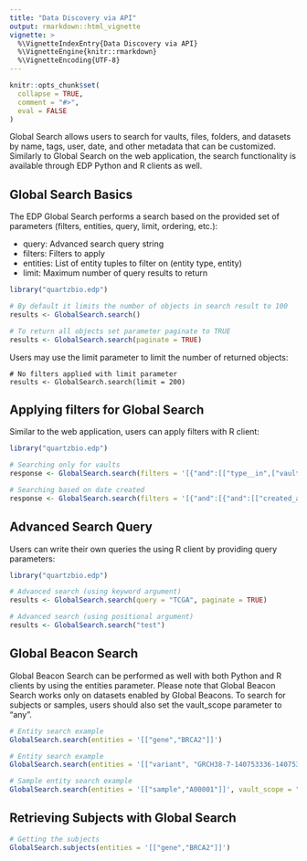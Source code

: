 ```yaml
---
title: "Data Discovery via API"
output: rmarkdown::html_vignette
vignette: >
  %\VignetteIndexEntry{Data Discovery via API}
  %\VignetteEngine{knitr::rmarkdown}
  %\VignetteEncoding{UTF-8}
---
```


```r
knitr::opts_chunk$set(
  collapse = TRUE,
  comment = "#>",
  eval = FALSE
)
```

Global Search allows users to search for vaults, files, folders, and datasets by name, tags, user, date, and other metadata that can be customized. Similarly to Global Search on the web application, the search functionality is available through EDP Python and R clients as well.

## Global Search Basics

The EDP Global Search performs a search based on the provided set of parameters (filters, entities, query, limit, ordering, etc.):

-   query: Advanced search query string
-   filters: Filters to apply
-   entities: List of entity tuples to filter on (entity type, entity)
-   limit: Maximum number of query results to return

```r
library("quartzbio.edp")

# By default it limits the number of objects in search result to 100
results <- GlobalSearch.search()

# To return all objects set parameter paginate to TRUE
results <- GlobalSearch.search(paginate = TRUE)
```

Users may use the limit parameter to limit the number of returned objects:

```         
# No filters applied with limit parameter
results <- GlobalSearch.search(limit = 200)
```

## Applying filters for Global Search

Similar to the web application, users can apply filters with R client:

```r
library("quartzbio.edp")

# Searching only for vaults
response <- GlobalSearch.search(filters = '[{"and":[["type__in",["vault"]]]}]')

# Searching based on date created
response <- GlobalSearch.search(filters = '[{"and":[{"and":[["created_at__range",["2023-01-01","2023-12-31"]]]}]}]')
```

## Advanced Search Query

Users can write their own queries the using R client by providing query parameters:

```r
library("quartzbio.edp")

# Advanced search (using keyword argument)
results <- GlobalSearch.search(query = "TCGA", paginate = TRUE)

# Advanced search (using positional argument)
results <- GlobalSearch.search("test")
```

## Global Beacon Search

Global Beacon Search can be performed as well with both Python and R clients by using the entities parameter. Please note that Global Beacon Search works only on datasets enabled by Global Beacons. To search for subjects or samples, users should also set the vault_scope parameter to "any".

```r
# Entity search example
GlobalSearch.search(entities = '[["gene","BRCA2"]]')

# Entity search example
GlobalSearch.search(entities = '[["variant", "GRCH38-7-140753336-140753336-T"]]')

# Sample entity search example
GlobalSearch.search(entities = '[["sample","A00001"]]', vault_scope = "any")
```

## Retrieving Subjects with Global Search

```r
# Getting the subjects
GlobalSearch.subjects(entities = '[["gene","BRCA2"]]')
```
